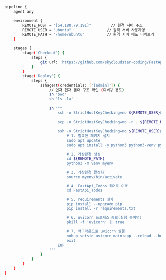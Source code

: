 ```bash
pipeline {
    agent any

    environment {
        REMOTE_HOST = "[54.180.79.191]"         // 원격 서버 주소
        REMOTE_USER = "ubuntu"                // 원격 서버 사용자명
        REMOTE_PATH = "/home/ubuntu"          // 원격 서버 배포 디렉토리
    }

    stages {
        stage('Checkout') {
            steps {
                git url: 'https://github.com/skycloudstar-coding/FastApi_Todos.git', branch: 'main'
            }
        }
        stage('Deploy') {
            steps {
                sshagent(credentials: ['[admin]']) {
                    // 먼저 현재 폴더 구조 확인 (디버깅 용도)
                    sh 'pwd'
                    sh 'ls -la'
                    
                    sh """
                        ssh -o StrictHostKeyChecking=no ${REMOTE_USER}@${REMOTE_HOST} 'mkdir -p /home/ubuntu/[FastApi_Todos]'
                    
                        scp -o StrictHostKeyChecking=no -r . ${REMOTE_USER}@${REMOTE_HOST}:${REMOTE_PATH}/FastApi_Todos

                        ssh -o StrictHostKeyChecking=no ${REMOTE_USER}@${REMOTE_HOST} << EOF
                            # 1. 필요한 패키지 설치
                            sudo apt update
                            sudo apt install -y python3 python3-venv python3-pip

                            # 2. 가상환경 생성
                            cd ${REMOTE_PATH}
                            python3 -m venv myenv

                            # 3. 가상환경 활성화
                            source myenv/bin/activate

                            # 4. FastApi_Todos 폴더로 이동
                            cd FastApi_Todos

                            # 5. requirements 설치
                            pip install --upgrade pip
                            pip install -r requirements.txt

                            # 6. uvicorn 프로세스 종료(실행 중이면)
                            pkill -f 'uvicorn' || true

                            # 7. 백그라운드로 uvicorn 실행
                            nohup setsid uvicorn main:app --reload --host 0.0.0.0 --port 8000 > app.log 2>&1 &
                            exit
                        EOF
                    """
                }
            }
        }
    }
}

```
